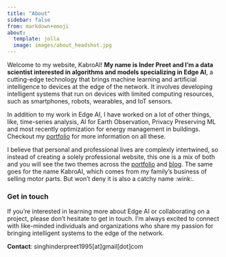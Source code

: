 ```yaml
---
title: "About"
sidebar: false
from: markdown+emoji
about:
  template: jolla
  image: images/about_headshot.jpg
---
```


Welcome to my website, KabroAI! **My name is Inder Preet and I'm a data scientist interested in algorithms and models specializing in Edge AI**, a cutting-edge technology that brings machine learning and artificial intelligence to devices at the edge of the network.
It involves developing intelligent systems that run on devices with limited computing resources, such as smartphones, robots, wearables, and IoT sensors.

In addition to my work in Edge AI, I have worked on a lot of other things, like, time-series analysis, AI for Earth Observation, Privacy Preserving ML and most recently optimization for energy management in buildings.
Checkout my [portfolio](portfolio.qmd) for more information on all these.
<br>

I believe that personal and professional lives are complexly intertwined, so instead of creating a solely professional website, this one is a mix of both and you will see the
two themes across the [portfolio](portfolio.qmd) and [blog](blog.qmd).
The same goes for the name KabroAI, which comes from my family's business of selling motor parts. But won't deny it is also a catchy name :wink:.

### Get in touch
If you're interested in learning more about Edge AI or collaborating on a project, please don't hesitate to get in touch. I'm always excited to connect with like-minded individuals and organizations who share my passion for bringing intelligent systems to the edge of the network.

**Contact**: singhinderpreet1995[at]gmail[dot]com








